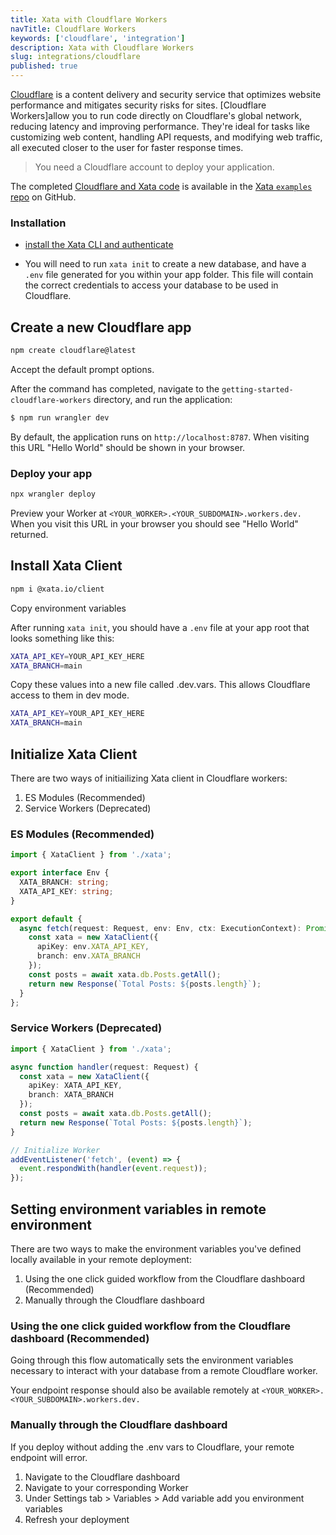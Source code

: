 ```yaml
---
title: Xata with Cloudflare Workers
navTitle: Cloudflare Workers
keywords: ['cloudflare', 'integration']
description: Xata with Cloudflare Workers
slug: integrations/cloudflare
published: true
---
```


[Cloudflare](https://www.cloudflare.com/en-gb/) is a content delivery and security service that optimizes website performance and mitigates security risks for sites. \[Cloudflare Workers]allow you to run code directly on Cloudflare's global network, reducing latency and improving performance. They're ideal for tasks like customizing web content, handling API requests, and modifying web traffic, all executed closer to the user for faster response times.

> You need a Cloudflare account to deploy your application.

The completed [Cloudflare and Xata code](https://github.com/xataio/examples/tree/main/apps/getting-started-cloudflare-workers) is available in the [Xata `examples` repo](https://github.com/xataio/examples) on GitHub.

### Installation

- [install the Xata CLI and authenticate](https://xata.io/docs/getting-started/installation)

- You will need to run `xata init` to create a new database, and have a `.env` file generated for you within your app folder. This file will contain the
  correct credentials to access your database to be used in Cloudflare.

## Create a new Cloudflare app

```sh
npm create cloudflare@latest
```

Accept the default prompt options.

After the command has completed, navigate to the `getting-started-cloudflare-workers` directory, and run the application:

```sh
$ npm run wrangler dev
```

By default, the application runs on `http://localhost:8787`. When visiting this URL "Hello World" should be shown in your browser.

### Deploy your app

```sh
npx wrangler deploy
```

Preview your Worker at `<YOUR_WORKER>.<YOUR_SUBDOMAIN>.workers.dev.` When you visit this URL in your browser you should see "Hello World" returned.

## Install Xata Client

```sh
npm i @xata.io/client
```

Copy environment variables

After running `xata init`, you should have a `.env` file at your app root that looks something like this:

```bash title=".env"
XATA_API_KEY=YOUR_API_KEY_HERE
XATA_BRANCH=main
```

Copy these values into a new file called .dev.vars. This allows Cloudflare access to them in dev mode.

```bash title=".dev.vars"
XATA_API_KEY=YOUR_API_KEY_HERE
XATA_BRANCH=main
```

## Initialize Xata Client

There are two ways of initiailizing Xata client in Cloudflare workers:

1.  ES Modules (Recommended)
2.  Service Workers (Deprecated)

### ES Modules (Recommended)

```ts title="index.ts"
import { XataClient } from './xata';

export interface Env {
  XATA_BRANCH: string;
  XATA_API_KEY: string;
}

export default {
  async fetch(request: Request, env: Env, ctx: ExecutionContext): Promise<Response> {
    const xata = new XataClient({
      apiKey: env.XATA_API_KEY,
      branch: env.XATA_BRANCH
    });
    const posts = await xata.db.Posts.getAll();
    return new Response(`Total Posts: ${posts.length}`);
  }
};
```

### Service Workers (Deprecated)

```ts title="index.ts"
import { XataClient } from './xata';

async function handler(request: Request) {
  const xata = new XataClient({
    apiKey: XATA_API_KEY,
    branch: XATA_BRANCH
  });
  const posts = await xata.db.Posts.getAll();
  return new Response(`Total Posts: ${posts.length}`);
}

// Initialize Worker
addEventListener('fetch', (event) => {
  event.respondWith(handler(event.request));
});
```

## Setting environment variables in remote environment

There are two ways to make the environment variables you've defined locally available in your remote deployment:

1.  Using the one click guided workflow from the Cloudflare dashboard (Recommended)
2.  Manually through the Cloudflare dashboard

### Using the one click guided workflow from the Cloudflare dashboard (Recommended)

Going through this flow automatically sets the environment variables necessary to interact with your database from a remote Cloudflare worker.

Your endpoint response should also be available remotely at `<YOUR_WORKER>.<YOUR_SUBDOMAIN>.workers.dev.`

### Manually through the Cloudflare dashboard

If you deploy without adding the .env vars to Cloudflare, your remote endpoint will error.

1.  Navigate to the Cloudflare dashboard
2.  Navigate to your corresponding Worker
3.  Under Settings tab > Variables > Add variable add you environment variables
4.  Refresh your deployment
